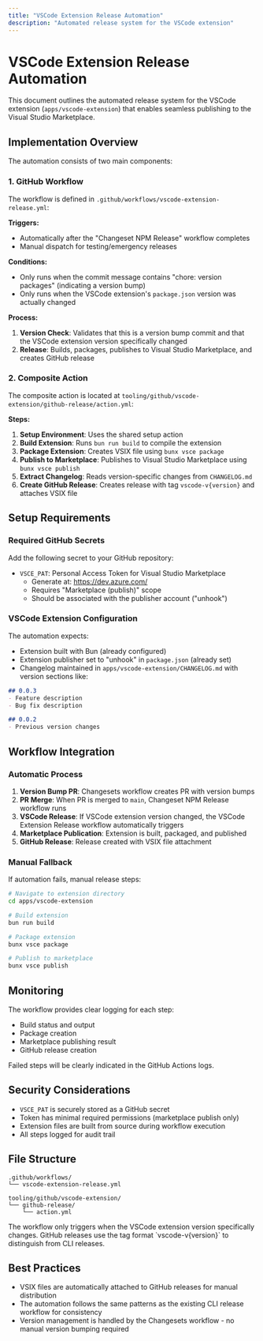 ```yaml
---
title: "VSCode Extension Release Automation"
description: "Automated release system for the VSCode extension"
---
```


# VSCode Extension Release Automation

This document outlines the automated release system for the VSCode extension (`apps/vscode-extension`) that enables seamless publishing to the Visual Studio Marketplace.

## Implementation Overview

The automation consists of two main components:

### 1. GitHub Workflow

The workflow is defined in `.github/workflows/vscode-extension-release.yml`:

**Triggers:**
- Automatically after the "Changeset NPM Release" workflow completes
- Manual dispatch for testing/emergency releases

**Conditions:**
- Only runs when the commit message contains "chore: version packages" (indicating a version bump)
- Only runs when the VSCode extension's `package.json` version was actually changed

**Process:**
1. **Version Check**: Validates that this is a version bump commit and that the VSCode extension version specifically changed
2. **Release**: Builds, packages, publishes to Visual Studio Marketplace, and creates GitHub release

### 2. Composite Action

The composite action is located at `tooling/github/vscode-extension/github-release/action.yml`:

**Steps:**
1. **Setup Environment**: Uses the shared setup action
2. **Build Extension**: Runs `bun run build` to compile the extension
3. **Package Extension**: Creates VSIX file using `bunx vsce package`
4. **Publish to Marketplace**: Publishes to Visual Studio Marketplace using `bunx vsce publish`
5. **Extract Changelog**: Reads version-specific changes from `CHANGELOG.md`
6. **Create GitHub Release**: Creates release with tag `vscode-v{version}` and attaches VSIX file

## Setup Requirements

### Required GitHub Secrets

Add the following secret to your GitHub repository:

- `VSCE_PAT`: Personal Access Token for Visual Studio Marketplace
  - Generate at: https://dev.azure.com/
  - Requires "Marketplace (publish)" scope
  - Should be associated with the publisher account ("unhook")

### VSCode Extension Configuration

The automation expects:
- Extension built with Bun (already configured)
- Extension publisher set to "unhook" in `package.json` (already set)
- Changelog maintained in `apps/vscode-extension/CHANGELOG.md` with version sections like:

```markdown
## 0.0.3
- Feature description
- Bug fix description

## 0.0.2
- Previous version changes
```

## Workflow Integration

### Automatic Process

1. **Version Bump PR**: Changesets workflow creates PR with version bumps
2. **PR Merge**: When PR is merged to `main`, Changeset NPM Release workflow runs
3. **VSCode Release**: If VSCode extension version changed, the VSCode Extension Release workflow automatically triggers
4. **Marketplace Publication**: Extension is built, packaged, and published
5. **GitHub Release**: Release created with VSIX file attachment

### Manual Fallback

If automation fails, manual release steps:

```bash
# Navigate to extension directory
cd apps/vscode-extension

# Build extension
bun run build

# Package extension
bunx vsce package

# Publish to marketplace
bunx vsce publish
```

## Monitoring

The workflow provides clear logging for each step:
- Build status and output
- Package creation
- Marketplace publishing result
- GitHub release creation

Failed steps will be clearly indicated in the GitHub Actions logs.

## Security Considerations

- `VSCE_PAT` is securely stored as a GitHub secret
- Token has minimal required permissions (marketplace publish only)
- Extension files are built from source during workflow execution
- All steps logged for audit trail

## File Structure

```
.github/workflows/
└── vscode-extension-release.yml

tooling/github/vscode-extension/
└── github-release/
    └── action.yml
```

<Note>
The workflow only triggers when the VSCode extension version specifically changes. GitHub releases use the tag format `vscode-v{version}` to distinguish from CLI releases.
</Note>

## Best Practices

- VSIX files are automatically attached to GitHub releases for manual distribution
- The automation follows the same patterns as the existing CLI release workflow for consistency
- Version management is handled by the Changesets workflow - no manual version bumping required